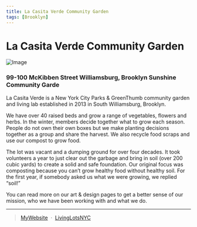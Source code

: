```yaml
---
title: La Casita Verde Community Garden 
tags: [Brooklyn]
---
```

# La Casita Verde Community Garden
![Image](http://www.lacasitaverde.nyc/wp-content/uploads/2020/04/movienight.jpg)


<NumberOfOrg URL="https://livinglotsnyc.org/lot/3021470001/" />

### 99-100 McKibben Street Williamsburg, Brooklyn Sunshine Community Garde
La Casita Verde is a New York City Parks & GreenThumb community garden and living lab established in 2013 in South Williamsburg, Brooklyn.

We have over 40 raised beds and grow a range of vegetables, flowers and herbs. In the winter, members decide together what to grow each season. People do not own their own boxes but we make planting decisions together as a group and share the harvest. We also recycle food scraps and use our compost to grow food. 

The lot was vacant and a dumping ground for over four decades. It took volunteers a year to just clear out the garbage and bring in soil (over 200 cubic yards) to create a solid and safe foundation. Our original focus was composting because you can’t grow healthy food without healthy soil. For the first year, if somebody asked us what we were growing, we replied “soil!”

You can read more on our art & design pages to get a better sense of our mission, who we have been working with and what we do.    


---
> [MyWebsite](https://othersocialmedia.com/MyProfile) &nbsp;&middot;&nbsp;
> [LivingLotsNYC](https://livinglotsnyc.org/lot/3021470001/)

